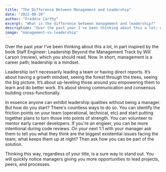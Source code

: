 ```yaml
---
title: "The Difference Between Management and Leadership"
date: "2022-08-20"
author: "Freddie Carthy"
excerpt: "What is the difference between management and leadership?"
description: "Over the past year I've been thinking about this a lot; what is the difference between management and leadership? Can you be a leader without being a manager, and if so, what does that look like?"
image: "management-vs-leadership"
---
```


Over the past year I've been thinking about this a lot, in part inspired by the book Staff Engineer: Leadership Beyond the Management Track by Will Larson (<Link href="staff-engineer-book-review">review</Link>), which you should read. Now. In short, <RandomHighlight>management is a career path; leadership is a mindset</RandomHighlight>.

Leadership isn’t necessarily leading a team or having direct reports. It’s about having a growth mindset, seeing the forest through the trees, <Link href="big-picture-thinking-as-an-engineer">seeing the big picture</Link>. It’s about up-leveling those around you empowering them to learn and do better work. It’s about strong communication and consensus building cross-functionally.

In essence <RandomHighlight>anyone can exhibit leadership qualities without being a manager</RandomHighlight>. But how do you start? There's countless ways to do so. You can identify the friction points on your team (operational, technical, etc) and start putting together plans to turn those into points of strength. You can volunteer to mentor early career developers. If you're an engieer, you can be more intentional during code reviews. On your next 1:1 with your manager ask them to tell you what they think are the biggest existential issues facing the team; what keeps them up at night? Then ask how you can be part of the solution.

Thinking this way, regardless of your title, is a sure way to stand out. <RandomHighlight>You will quickly notice managers giving you more opportunities to lead projects, peers, and processes</RandomHighlight>.
